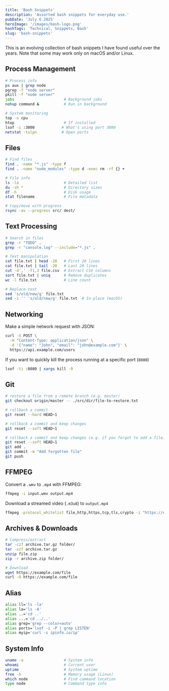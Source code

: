 ```yaml
---
title: 'Bash Snippets'
description: 'Assorted bash snippets for everyday use.'
pubDate: 'July 6 2025'
heroImage: '/images/bash-logo.png'
hashTags: 'Technical, Snippets, Bash'
slug: 'bash-snippets'
---
```


This is an evolving collection of bash snippets I have found useful over the years. Note that some may work only on macOS and/or Linux.

## Process Management

```bash
# Process info
ps aux | grep node
pgrep -f "node server"
pkill -f "node server"
jobs                      # Background jobs
nohup command &           # Run in background

# System monitoring
top -o cpu
htop                      # If installed
lsof -i :3000            # What's using port 3000
netstat -tulpn           # Open ports
```

## Files

```bash
# Find files
find . -name "*.js" -type f
find . -name "node_modules" -type d -exec rm -rf {} +

# File info
ls -la                    # Detailed list
du -sh *                  # Directory sizes
df -h                     # Disk usage
stat filename             # File metadata

# Copy/move with progress
rsync -av --progress src/ dest/
```

## Text Processing

```bash
# Search in files
grep -r "TODO" .
grep -r "console.log" --include="*.js" .

# Text manipulation
cat file.txt | head -20   # First 20 lines
cat file.txt | tail -20   # Last 20 lines
cut -d',' -f1,3 file.csv  # Extract CSV columns
sort file.txt | uniq      # Remove duplicates
wc -l file.txt            # Line count

# Replace text
sed 's/old/new/g' file.txt
sed -i '' 's/old/new/g' file.txt  # In-place (macOS)
```

## Networking

Make a simple network request with JSON:

```bash
curl -X POST \
  -H "Content-Type: application/json" \
  -d '{"name": "John", "email": "john@example.com"}' \
  https://api.example.com/users
```

If you want to quickly kill the process running at a specific port (`8080`)

```bash
lsof -ti :8080 | xargs kill -9
```

## Git

```bash
# restore a file from a remote branch (e.g. master)
git checkout origin/master -- ./src/dir/file-to-restore.txt

# rollback a commit
git reset --hard HEAD~1

# rollback a commit and keep changes
git reset --soft HEAD~1

# rollback a commit and keep changes (e.g. if you forgot to add a file)
git reset --soft HEAD~1
git add .
git commit -m "Add forgotten file"
git push
```

## FFMPEG

Convert a `.wmv` to `.mp4` with FFMPEG:

```bash
ffmpeg -i input.wmv output.mp4
```

Download a streamed video (`.m3u8`) to `output.mp4`

```bash
ffmpeg -protocol_whitelist file,http,https,tcp,tls,crypto -i "https://example.com/video720p.h264.mp4.m3u8" -c copy output.mp4
```

## Archives & Downloads

```bash
# Compress/extract
tar -czf archive.tar.gz folder/
tar -xzf archive.tar.gz
unzip file.zip
zip -r archive.zip folder/

# Download
wget https://example.com/file
curl -O https://example.com/file
```

## Alias

```bash
alias ll='ls -la'
alias la='ls -A'
alias ..='cd ..'
alias ...='cd ../..'
alias grep='grep --color=auto'
alias ports='lsof -i -P | grep LISTEN'
alias myip='curl -s ipinfo.io/ip'
```

## System Info

```bash
uname -a                  # System info
whoami                    # Current user
uptime                    # System uptime
free -h                   # Memory usage (Linux)
which node                # Find command location
type node                 # Command type info
```

